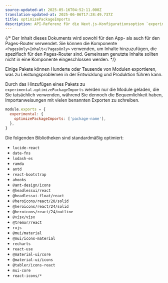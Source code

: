 ```yaml
---
source-updated-at: 2025-05-16T04:52:11.000Z
translation-updated-at: 2025-06-06T17:28:49.737Z
title: optimizePackageImports
description: API-Referenz für die Next.js-Konfigurationsoption `experimental.optimizePackageImports`
---
```


{/* Der Inhalt dieses Dokuments wird sowohl für den App- als auch für den Pages-Router verwendet. Sie können die Komponente `<PagesOnly>Inhalt</PagesOnly>` verwenden, um Inhalte hinzuzufügen, die spezifisch für den Pages-Router sind. Gemeinsam genutzte Inhalte sollten nicht in eine Komponente eingeschlossen werden. */}

Einige Pakete können Hunderte oder Tausende von Modulen exportieren, was zu Leistungsproblemen in der Entwicklung und Produktion führen kann.

Durch das Hinzufügen eines Pakets zu `experimental.optimizePackageImports` werden nur die Module geladen, die Sie tatsächlich verwenden, während Sie dennoch die Bequemlichkeit haben, Importanweisungen mit vielen benannten Exporten zu schreiben.

```js filename="next.config.js"
module.exports = {
  experimental: {
    optimizePackageImports: ['package-name'],
  },
}
```

Die folgenden Bibliotheken sind standardmäßig optimiert:

- `lucide-react`
- `date-fns`
- `lodash-es`
- `ramda`
- `antd`
- `react-bootstrap`
- `ahooks`
- `@ant-design/icons`
- `@headlessui/react`
- `@headlessui-float/react`
- `@heroicons/react/20/solid`
- `@heroicons/react/24/solid`
- `@heroicons/react/24/outline`
- `@visx/visx`
- `@tremor/react`
- `rxjs`
- `@mui/material`
- `@mui/icons-material`
- `recharts`
- `react-use`
- `@material-ui/core`
- `@material-ui/icons`
- `@tabler/icons-react`
- `mui-core`
- `react-icons/*`